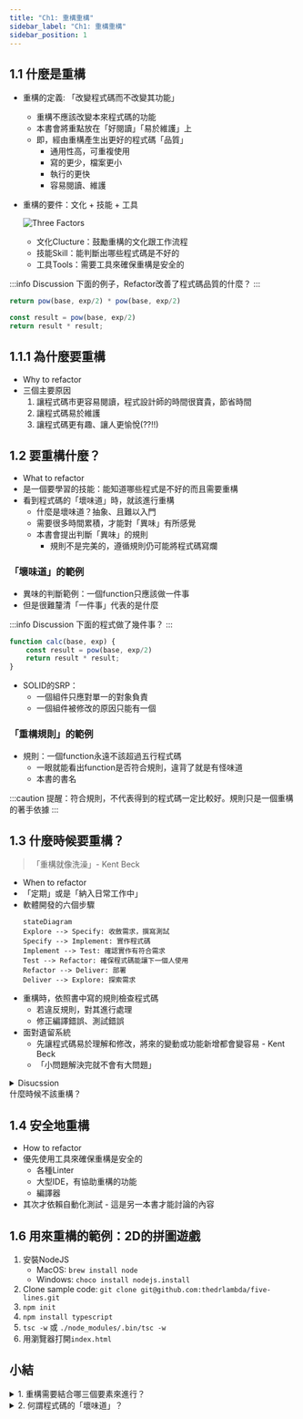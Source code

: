 ```yaml
---
title: "Ch1: 重構重構"
sidebar_label: "Ch1: 重構重構"
sidebar_position: 1
---
```



## 1.1 什麼是重構

* 重構的定義: 「改變程式碼而不改變其功能」
    * 重構不應該改變本來程式碼的功能
    * 本書會將重點放在「好閱讀」「易於維護」上
    * 即，經由重構產生出更好的程式碼「品質」
        * 通用性高，可重複使用
        * 寫的更少，檔案更小
        * 執行的更快
        * 容易閱讀、維護

* 重構的要件：文化 + 技能 + 工具

    ![Three Factors](./ch1/three-factor.svg)

    * 文化Clucture：鼓勵重構的文化跟工作流程
    * 技能Skill：能判斷出哪些程式碼是不好的
    * 工具Tools：需要工具來確保重構是安全的

:::info Discussion
下面的例子，Refactor改善了程式碼品質的什麼？
:::

<Tabs>
<TabItem value="Before Refactor" default>

```typescript
return pow(base, exp/2) * pow(base, exp/2)
```
</TabItem>
<TabItem value="After Refactor">

```typescript
const result = pow(base, exp/2)
return result * result;
```
</TabItem>
</Tabs>


## 1.1.1 為什麼要重構

* Why to refactor
* 三個主要原因
    1. 讓程式碼市更容易閱讀，程式設計師的時間很寶貴，節省時間
    2. 讓程式碼易於維護
    3. 讓程式碼更有趣、讓人更愉悅(??!!)

## 1.2 要重構什麼？

* What to refactor
* 是一個要學習的技能：能知道哪些程式是不好的而且需要重構
* 看到程式碼的「壞味道」時，就該進行重構
    * 什麼是壞味道？抽象、且難以入門
    * 需要很多時間累積，才能對「異味」有所感覺
    * 本書會提出判斷「異味」的規則
        * 規則不是完美的，遵循規則仍可能將程式碼寫爛

### 「壞味道」的範例

* 異味的判斷範例：一個function只應該做一件事
* 但是很難釐清「一件事」代表的是什麼

:::info Discussion
下面的程式做了幾件事？
:::

```typescript
function calc(base, exp) {
    const result = pow(base, exp/2)
    return result * result;
}
```

* SOLID的SRP：
    * 一個組件只應對單一的對象負責
    * 一個組件被修改的原因只能有一個

### 「重構規則」的範例

* 規則：一個function永遠不該超過五行程式碼
    * 一眼就能看出function是否符合規則，違背了就是有怪味道
    * 本書的書名

:::caution
提醒：符合規則，不代表得到的程式碼一定比較好。規則只是一個重構的著手依據
:::

## 1.3 什麼時候要重構？ 

> 「重構就像洗澡」- Kent Beck

* When to refactor
* 「定期」或是「納入日常工作中」
* 軟體開發的六個步驟
    ```mermaid
    stateDiagram
    Explore --> Specify: 收斂需求，撰寫測試
    Specify --> Implement: 實作程式碼
    Implement --> Test: 確認實作有符合需求
    Test --> Refactor: 確保程式碼能讓下一個人使用
    Refactor --> Deliver: 部署
    Deliver --> Explore: 探索需求
    ```
* 重構時，依照書中寫的規則檢查程式碼
    * 若違反規則，對其進行處理
    * 修正編譯錯誤、測試錯誤
* 面對遺留系統
    * 先讓程式碼易於理解和修改，將來的變動或功能新增都會變容易 - Kent Beck
    * 「小問題解決完就不會有大問題」

<details>
  <summary>
        <icon icon="fa fa-exclamation-circle" size="lg" /> Disucssion
        <br/>
        什麼時候不該重構？
  </summary>

* 只會執行一次就刪掉的code
* 準備退役的code
* 有嚴格執行效能要求的code (執行效能比可讀性重要的code)

</details>

## 1.4 安全地重構

* How to refactor
* 優先使用工具來確保重構是安全的
    * 各種Linter
    * 大型IDE，有協助重構的功能
    * 編譯器
* 其次才依賴自動化測試 - 這是另一本書才能討論的內容


## 1.6 用來重構的範例：2D的拼圖遊戲

1. 安裝NodeJS
    * MacOS: `brew install node`
    * Windows: `choco install nodejs.install`
2. Clone sample code: `git clone git@github.com:thedrlambda/five-lines.git`
3. `npm init`
4. `npm install typescript`
5. `tsc -w` 或 `./node_modules/.bin/tsc -w`
6. 用瀏覽器打開`index.html`

## 小結

<details>
<summary>
1. 重構需要結合哪三個要素來進行？
</summary>

* 「技能」What，要重構什麼
* 「文化」When，什麼時候要重構
* 「工具」How，怎麼重構

</details>

<details>
<summary>
2. 何謂程式碼的「壞味道」？
</summary>

用來判斷一段程式碼是否應被重構的依據，是一個比較模糊的觀念
</details>
